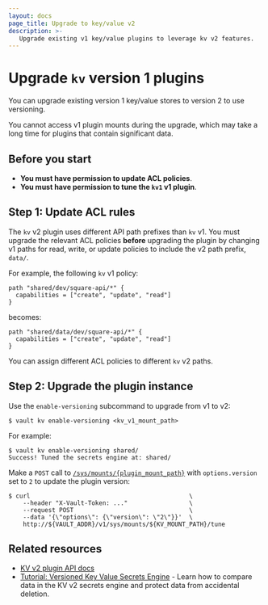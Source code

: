 ```yaml
---
layout: docs
page_title: Upgrade to key/value v2
description: >-
   Upgrade existing v1 key/value plugins to leverage kv v2 features.
---
```


# Upgrade `kv` version 1 plugins

You can upgrade existing version 1 key/value stores to version 2 to use
versioning.

<Warning>

   You cannot access v1 plugin mounts during the upgrade, which may take a long
   time for plugins that contain significant data.

</Warning>

## Before you start 

- **You must have permission to update ACL policies**.
- **You must have permission to tune the `kv1` v1 plugin**.



## Step 1: Update ACL rules

The `kv` v2 plugin uses different API path prefixes than `kv` v1. You must
upgrade the relevant ACL policies **before** upgrading the plugin by changing
v1 paths for read, write, or update policies to include the v2 path prefix,
`data/`.

For example, the following `kv` v1 policy:

```hcl
path "shared/dev/square-api/*" {
  capabilities = ["create", "update", "read"]
}
```

becomes:

```hcl
path "shared/data/dev/square-api/*" {
  capabilities = ["create", "update", "read"]
}
```

<Tip>

  You can assign different ACL policies to different `kv` v2 paths.

</Tip>



## Step 2: Upgrade the plugin instance

<Tabs>

<Tab heading="CLI" group="cli">

Use the `enable-versioning` subcommand to upgrade from v1 to v2:

```shell-session
$ vault kv enable-versioning <kv_v1_mount_path>
```

For example:

<CodeBlockConfig hideClipboard="true">

```shell-session
$ vault kv enable-versioning shared/
Success! Tuned the secrets engine at: shared/
```

</CodeBlockConfig>

</Tab>

<Tab heading="API" group="api">

Make a `POST` call to
[`/sys/mounts/{plugin_mount_path}`](/vault/api-docs/system/mounts#enable-secrets-engine)
with `options.version` set to `2` to update the plugin version:

```shell-session
$ curl                                            \
    --header "X-Vault-Token: ..."                 \
    --request POST                                \
    --data '{\"options\": {\"version\": \"2\"}}'  \
    http://${VAULT_ADDR}/v1/sys/mounts/${KV_MOUNT_PATH}/tune
```

</Tab>

</Tabs>



## Related resources

- [KV v2 plugin API docs](/vault/api-docs/secret/kv/kv-v2)
- [Tutorial: Versioned Key Value Secrets Engine](/vault/tutorials/secrets-management/versioned-kv) -
   Learn how to compare data in the KV v2 secrets engine and protect data from
   accidental deletion.